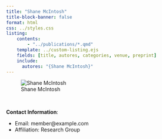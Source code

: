 ```yaml
---
title: "Shane McIntosh"
title-block-banner: false
format: html
css: ../styles.css
listing:
    contents:
        - "../publications/*.qmd"
    template: ../custom-listing.ejs
    fields: [title, autores, categories, venue, preprint]
    include:
      autores: "{Shane McIntosh}"
---
```


::: {.profile-image}
![Shane McIntosh](shanemcintosh.jpg "Shane McIntosh")
:::
<br>

**Contact Information**:

- Email: member@example.com   
- Affiliation: Research Group

<!-- **Publications**:
<div class="publication" data-tags="Tag1, Tag3">
  <h3><a href="publications/publication.qmd">Mitigating the Uncertainty and Imprecision of Log-Based Code Coverage Without Requiring Additional Logging Statements</a></h3>
  <strong>Authors</strong>: [Shane McIntosh](members/shane.qmd), Filipe R. Cogo </br>
  <strong>Venue</strong>: IEEE Transactions on Software Engineering, pp. To appear, 2024 </br>
  <strong>Preprint</strong>: [PDF](#) </br>
  <strong>Related Tags</strong>: <a href="#" class="tag-filter">Tag1</a>, <a href="#" class="tag-filter">Tag3</a>
</div> -->